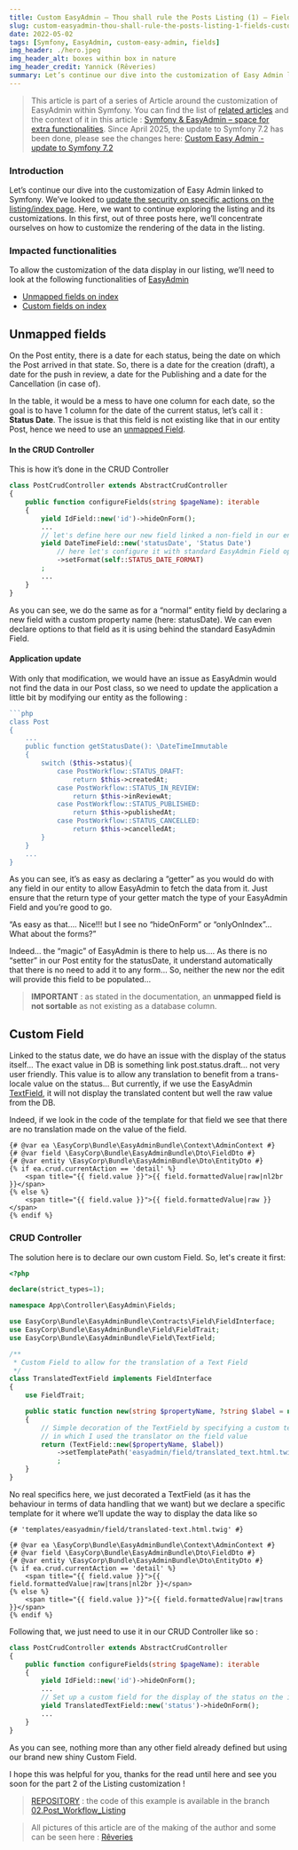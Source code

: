 ```yaml
---
title: Custom EasyAdmin – Thou shall rule the Posts Listing (1) – Fields customization
slug: custom-easyadmin-thou-shall-rule-the-posts-listing-1-fields-customization
date: 2022-05-02
tags: [Symfony, EasyAdmin, custom-easy-admin, fields]
img_header: ./hero.jpeg
img_header_alt: boxes within box in nature
img_header_credit: Yannick (Rêveries)
summary: Let’s continue our dive into the customization of Easy Admin linked to Symfony. We’ve looked at update security on specific actions on the listing/index page. Here, we want to continue exploring the listing and its customizations. In this first, out of three posts here, we’ll concentrate ourselves on how to customize the rendering of the data in the listing.
---
```



> This article is part of a series of Article around the customization of EasyAdmin within Symfony. You can find the list of [related articles](/blog/tags/custom-easy-admin) and the context of it in this article : [Symfony & EasyAdmin – space for extra functionalities](/blog/2022/symfony-easyadmin-space-for-extra-functionalities). Since April 2025, the update to Symfony 7.2 has been done, please see the changes here: [Custom Easy Admin - update to Symfony 7.2](/blog/2025/custom-easy-admin-update-to-symfony-7-2)

### Introduction

Let’s continue our dive into the customization of Easy Admin linked to Symfony. We’ve looked to [update the security on specific actions on the listing/index page](/blog/only-admins-can-update-users). Here, we want to continue exploring the listing and its customizations.
In this first, out of three posts here, we’ll concentrate ourselves on how to customize the rendering of the data in the listing.

### Impacted functionalities

To allow the customization of the data display in our listing, we’ll need to look at the following functionalities of [EasyAdmin](https://symfony.com/bundles/EasyAdminBundle/current/index.html)

- [Unmapped fields on index](#unmapped-fields)
- [Custom fields on index](#custom-fields)

<BlogImage src="2022/custom-easyadmin-thou-shall-rule-the-posts-listing-1-fields-customization/sky.jpg" alt="Night sky with Nebula" />

## <a name="unmapped-fields"></a>Unmapped fields

On the Post entity, there is a date for each status, being the date on which the Post arrived in that state. So, there is a date for the creation (draft), a date for the push in review, a date for the Publishing and a date for the Cancellation (in case of).

In the table, it would be a mess to have one column for each date, so the goal is to have 1 column for the date of the current status, let’s call it : **Status Date**. The issue is that this field is not existing like that in our entity Post, hence we need to use an [unmapped Field](https://symfony.com/bundles/EasyAdminBundle/current/fields.html#unmapped-fields).

#### In the CRUD Controller

This is how it’s done in the CRUD Controller

```php
class PostCrudController extends AbstractCrudController
{
    public function configureFields(string $pageName): iterable
    {
        yield IdField::new('id')->hideOnForm();
        ...
        // let's define here our new field linked a non-field in our entity
        yield DateTimeField::new('statusDate', 'Status Date')
            // here let's configure it with standard EasyAdmin Field options
            ->setFormat(self::STATUS_DATE_FORMAT)
        ;
        ...
    }
}
```

As you can see, we do the same as for a “normal” entity field by declaring a new field with a custom property name (here: statusDate). We can even declare options to that field as it is using behind the standard EasyAdmin Field.

#### Application update

With only that modification, we would have an issue as EasyAdmin would not find the data in our Post class, so we need to update the application a little bit by modifying our entity as the following :

````php
```php
class Post
{
    ...
    public function getStatusDate(): \DateTimeImmutable
    {
        switch ($this->status){
            case PostWorkflow::STATUS_DRAFT:
                return $this->createdAt;
            case PostWorkflow::STATUS_IN_REVIEW:
                return $this->inReviewAt;
            case PostWorkflow::STATUS_PUBLISHED:
                return $this->publishedAt;
            case PostWorkflow::STATUS_CANCELLED:
                return $this->cancelledAt;
        }
    }
    ...
}
````

As you can see, it’s as easy as declaring a “getter” as you would do with any field in our entity to allow EasyAdmin to fetch the data from it. Just ensure that the return type of your getter match the type of your EasyAdmin Field and you’re good to go.

<p style={{textAlign: "center", fontStyle: "italic"}}>“As easy as that…. Nice!!! but I see no “hideOnForm” or “onlyOnIndex”… What about the forms?”</p>

Indeed… the “magic” of EasyAdmin is there to help us…. As there is no “setter” in our Post entity for the statusDate, it understand automatically that there is no need to add it to any form… So, neither the new nor the edit will provide this field to be populated…

> **IMPORTANT** : as stated in the documentation, an **unmapped field is not sortable** as not existing as a database column.

<BlogImage src="2022/custom-easyadmin-thou-shall-rule-the-posts-listing-1-fields-customization/field.jpg" alt="Green field below a blue sky" />

## <a name="custom-fields"></a> Custom Field

Linked to the status date, we do have an issue with the display of the status itself… The exact value in DB is something link post.status.draft… not very user friendly.
This value is to allow any translation to benefit from a trans-locale value on the status… But currently, if we use the EasyAdmin [TextField](https://symfony.com/bundles/EasyAdminBundle/current/fields/TextField.html), it will not display the translated content but well the raw value from the DB.

Indeed, if we look in the code of the template for that field we see that there are no translation made on the value of the field.

```twig
{# @var ea \EasyCorp\Bundle\EasyAdminBundle\Context\AdminContext #}
{# @var field \EasyCorp\Bundle\EasyAdminBundle\Dto\FieldDto #}
{# @var entity \EasyCorp\Bundle\EasyAdminBundle\Dto\EntityDto #}
{% if ea.crud.currentAction == 'detail' %}
    <span title="{{ field.value }}">{{ field.formattedValue|raw|nl2br }}</span>
{% else %}
    <span title="{{ field.value }}">{{ field.formattedValue|raw }}</span>
{% endif %}
```

### CRUD Controller

The solution here is to declare our own custom Field. So, let's create it first:

```php
<?php

declare(strict_types=1);

namespace App\Controller\EasyAdmin\Fields;

use EasyCorp\Bundle\EasyAdminBundle\Contracts\Field\FieldInterface;
use EasyCorp\Bundle\EasyAdminBundle\Field\FieldTrait;
use EasyCorp\Bundle\EasyAdminBundle\Field\TextField;

/**
 * Custom Field to allow for the translation of a Text Field
 */
class TranslatedTextField implements FieldInterface
{
    use FieldTrait;

    public static function new(string $propertyName, ?string $label = null): TextField
    {
        // Simple decoration of the TextField by specifying a custom template
        // in which I used the translator on the field value
        return (TextField::new($propertyName, $label))
            ->setTemplatePath('easyadmin/field/translated_text.html.twig')
            ;
    }
}
```

No real specifics here, we just decorated a TextField (as it has the behaviour in terms of data handling that we want) but we declare a specific template for it where we’ll update the way to display the data like so

```twig
{# 'templates/easyadmin/field/translated-text.html.twig' #}

{# @var ea \EasyCorp\Bundle\EasyAdminBundle\Context\AdminContext #}
{# @var field \EasyCorp\Bundle\EasyAdminBundle\Dto\FieldDto #}
{# @var entity \EasyCorp\Bundle\EasyAdminBundle\Dto\EntityDto #}
{% if ea.crud.currentAction == 'detail' %}
    <span title="{{ field.value }}">{{ field.formattedValue|raw|trans|nl2br }}</span>
{% else %}
    <span title="{{ field.value }}">{{ field.formattedValue|raw|trans }}</span>
{% endif %}
```

Following that, we just need to use it in our CRUD Controller like so :

```php
class PostCrudController extends AbstractCrudController
{
    public function configureFields(string $pageName): iterable
    {
        yield IdField::new('id')->hideOnForm();
        ...
        // Set up a custom field for the display of the status on the index
        yield TranslatedTextField::new('status')->hideOnForm();
        ...
    }
}
```

As you can see, nothing more than any other field already defined but using our brand new shiny Custom Field.

I hope this was helpful for you, thanks for the read until here and see you soon for the part 2 of the Listing customization !

> [REPOSITORY](https://github.com/yalit/custom-easy-admin) : the code of this example is available in the branch [02.Post_Workflow_Listing](https://github.com/yalit/custom-easy-admin/tree/02.Post_Workflow_Listing)

> All pictures of this article are of the making of the author and some can be seen here : [Rêveries](/reveries)

